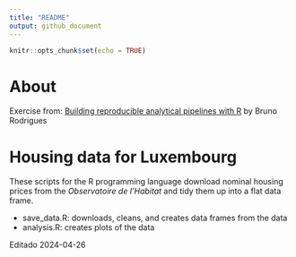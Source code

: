 ```yaml
---
title: "README"
output: github_document
---
```


```r
knitr::opts_chunk$set(echo = TRUE)
```

# About
Exercise from: [Building reproducible analytical pipelines with R](https://raps-with-r.dev/github.html) by Bruno Rodrigues


# Housing data for Luxembourg

These scripts for the R programming language download nominal
housing prices from the *Observatoire de l'Habitat* and
tidy them up into a flat data frame.

- save_data.R: downloads, cleans, and creates data frames from the data
- analysis.R: creates plots of the data

Editado 2024-04-26
